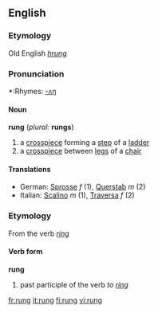 ==English==
===Etymology===
Old English ''[[hrung]]''

===Pronunciation===
*:Rhymes: [[Rhymes:English:-ʌŋ|-ʌŋ]]

====Noun====
'''rung''' (''plural:'' '''rungs''')
# a [[crosspiece]] forming a [[step]] of a [[ladder]]
# a [[crosspiece]] between [[leg]]s of a [[chair]]
====Translations====
*German: [[Sprosse]] ''f'' (1), [[Querstab]] ''m'' (2)
*Italian: [[Scalino]] ''m'' (1), [[Traversa]] ''f'' (2)

===Etymology===
From the verb ''[[ring]]''
====Verb form====
'''rung'''

# past participle of the verb ''to [[ring]]''

[[fr:rung]]
[[it:rung]]
[[fi:rung]]
[[vi:rung]]